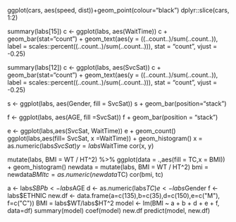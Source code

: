 ggplot(cars, aes(speed, dist))+geom_point(colour="black")
dplyr::slice(cars, 1:2)


summary(labs[15])
c <- ggplot(labs, aes(WaitTime))
c + geom_bar(stat="count") + geom_text(aes(y = ((..count..)/sum(..count..)), label = scales::percent((..count..)/sum(..count..))), stat = "count", vjust = -0.25)

summary(labs[12])
c <- ggplot(labs, aes(SvcSat))
c + geom_bar(stat="count") + geom_text(aes(y = ((..count..)/sum(..count..)), label = scales::percent((..count..)/sum(..count..))), stat = "count", vjust = -0.25)

s <- ggplot(labs, aes(Gender, fill = SvcSat))
s + geom_bar(position="stack") 

f <- ggplot(labs, aes(AGE, fill =SvcSat))
f + geom_bar(position = "stack")


e <- ggplot(labs,aes(SvcSat, WaitTime))
e + geom_count()
ggplot(labs,aes(fill= SvcSat, x =WaitTime)) + geom_histogram()
x = as.numeric(labs$SvcSat)
y = labs$WaitTime
cor(x, y)

mutate(labs, BMI = WT / HT^2) %>%
ggplot(data = .,aes(fill = TC,x = BMI)) + geom_histogram()
newdata = mutate(labs, BMI = WT / HT^2)
bmi = newdata$BMI
tc = as.numeric(newdata$TC)
cor(bmi, tc)

a <- labs$SBP
b <- labs$AGE
d <- as.numeric(labs$TC)
e <- labs$Gender
f <- labs$ETHNIC
new.df <- data.frame(a=c(135),b=c(35),d=c(150),e=c("M"), f=c("C"))
BMI = labs$WT/labs$HT^2
model <- lm(BMI ~ a + b + d + e + f, data=df)
summary(model)
coef(model)
new.df
predict(model, new.df)
